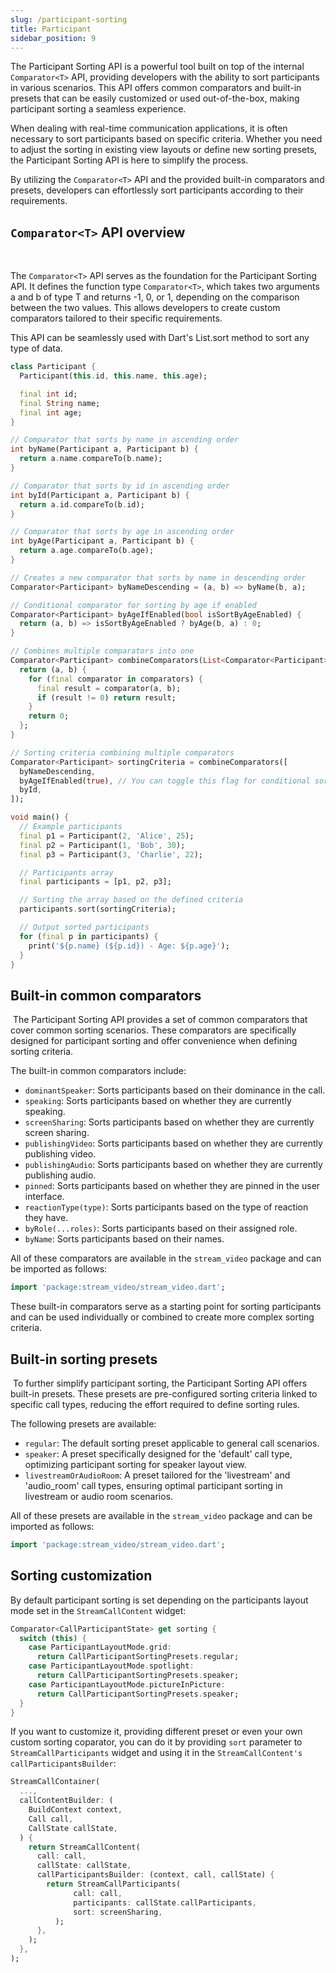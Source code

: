 ```yaml
---
slug: /participant-sorting
title: Participant
sidebar_position: 9
---
```


The Participant Sorting API is a powerful tool built on top of the internal `Comparator<T>` API, providing developers with the ability to sort participants in various scenarios. This API offers common comparators and built-in presets that can be easily customized or used out-of-the-box, making participant sorting a seamless experience.

When dealing with real-time communication applications, it is often necessary to sort participants based on specific criteria. Whether you need to adjust the sorting in existing view layouts or define new sorting presets, the Participant Sorting API is here to simplify the process.

By utilizing the `Comparator<T>` API and the provided built-in comparators and presets, developers can effortlessly sort participants according to their requirements.

## `Comparator<T>` API overview
​

The `Comparator<T>` API serves as the foundation for the Participant Sorting API. It defines the function type `Comparator<T>`, which takes two arguments a and b of type T and returns -1, 0, or 1, depending on the comparison between the two values. This allows developers to create custom comparators tailored to their specific requirements.

This API can be seamlessly used with Dart's List.sort method to sort any type of data.

```dart
class Participant {
  Participant(this.id, this.name, this.age);

  final int id;
  final String name;
  final int age;
}

// Comparator that sorts by name in ascending order
int byName(Participant a, Participant b) {
  return a.name.compareTo(b.name);
}

// Comparator that sorts by id in ascending order
int byId(Participant a, Participant b) {
  return a.id.compareTo(b.id);
}

// Comparator that sorts by age in ascending order
int byAge(Participant a, Participant b) {
  return a.age.compareTo(b.age);
}

// Creates a new comparator that sorts by name in descending order
Comparator<Participant> byNameDescending = (a, b) => byName(b, a);

// Conditional comparator for sorting by age if enabled
Comparator<Participant> byAgeIfEnabled(bool isSortByAgeEnabled) {
  return (a, b) => isSortByAgeEnabled ? byAge(b, a) : 0;
}

// Combines multiple comparators into one
Comparator<Participant> combineComparators(List<Comparator<Participant>> comparators) {
  return (a, b) {
    for (final comparator in comparators) {
      final result = comparator(a, b);
      if (result != 0) return result;
    }
    return 0;
  };
}

// Sorting criteria combining multiple comparators
Comparator<Participant> sortingCriteria = combineComparators([
  byNameDescending,
  byAgeIfEnabled(true), // You can toggle this flag for conditional sorting
  byId,
]);

void main() {
  // Example participants
  final p1 = Participant(2, 'Alice', 25);
  final p2 = Participant(1, 'Bob', 30);
  final p3 = Participant(3, 'Charlie', 22);

  // Participants array
  final participants = [p1, p2, p3];

  // Sorting the array based on the defined criteria
  participants.sort(sortingCriteria);

  // Output sorted participants
  for (final p in participants) {
    print('${p.name} (${p.id}) - Age: ${p.age}');
  }
}
```

## Built-in common comparators
​
The Participant Sorting API provides a set of common comparators that cover common sorting scenarios. These comparators are specifically designed for participant sorting and offer convenience when defining sorting criteria.

The built-in common comparators include:

* `dominantSpeaker`: Sorts participants based on their dominance in the call.
* `speaking`: Sorts participants based on whether they are currently speaking.
* `screenSharing`: Sorts participants based on whether they are currently screen sharing.
* `publishingVideo`: Sorts participants based on whether they are currently publishing video.
* `publishingAudio`: Sorts participants based on whether they are currently publishing audio.
* `pinned`: Sorts participants based on whether they are pinned in the user interface.
* `reactionType(type)`: Sorts participants based on the type of reaction they have.
* `byRole(...roles)`: Sorts participants based on their assigned role.
* `byName`: Sorts participants based on their names.

All of these comparators are available in the `stream_video` package and can be imported as follows:

```dart
import 'package:stream_video/stream_video.dart';
```

These built-in comparators serve as a starting point for sorting participants and can be used individually or combined to create more complex sorting criteria.

## Built-in sorting presets
​
To further simplify participant sorting, the Participant Sorting API offers built-in presets. These presets are pre-configured sorting criteria linked to specific call types, reducing the effort required to define sorting rules.

The following presets are available:

* `regular`: The default sorting preset applicable to general call scenarios.
* `speaker`: A preset specifically designed for the 'default' call type, optimizing participant sorting for speaker layout view.
* `livestreamOrAudioRoom`: A preset tailored for the 'livestream' and 'audio_room' call types, ensuring optimal participant sorting in livestream or audio room scenarios.

All of these presets are available in the `stream_video` package and can be imported as follows:

```dart
import 'package:stream_video/stream_video.dart';
```

## Sorting customization

By default participant sorting is set depending on the participants layout mode set in the `StreamCallContent` widget:

```dart
Comparator<CallParticipantState> get sorting {
  switch (this) {
    case ParticipantLayoutMode.grid:
      return CallParticipantSortingPresets.regular;
    case ParticipantLayoutMode.spotlight:
      return CallParticipantSortingPresets.speaker;
    case ParticipantLayoutMode.pictureInPicture:
      return CallParticipantSortingPresets.speaker;
  }
}
```

If you want to customize it, providing different preset or even your own custom sorting coparator, you can do it by providing `sort` parameter to `StreamCallParticipants` widget and using it in the `StreamCallContent's` `callParticipantsBuilder`:

```dart
StreamCallContainer(
  ...,
  callContentBuilder: (
    BuildContext context,
    Call call,
    CallState callState,
  ) {
    return StreamCallContent(
      call: call,
      callState: callState,
      callParticipantsBuilder: (context, call, callState) {
        return StreamCallParticipants(
              call: call,
              participants: callState.callParticipants,
              sort: screenSharing,
          );
      },
    );
  },
);
```